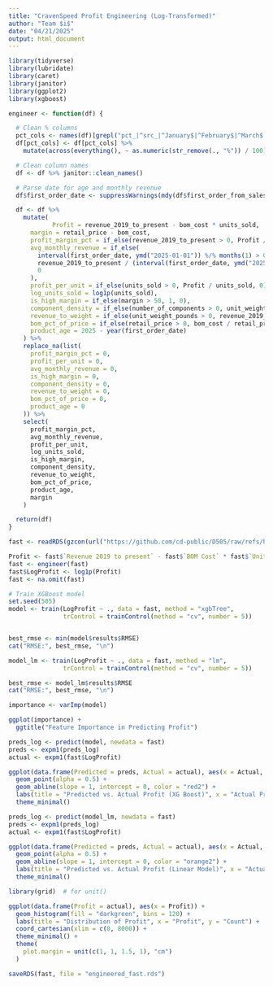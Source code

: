 ---
title: "CravenSpeed Profit Engineering (Log-Transformed)"
author: "Team $i$"
date: "04/21/2025"
output: html_document
---

```{r}
library(tidyverse)
library(lubridate)
library(caret)
library(janitor)
library(ggplot2)
library(xgboost)
```




```{r}
engineer <- function(df) {

  # Clean % columns
  pct_cols <- names(df)[grepl("pct_|^src_|^January$|^February$|^March$|^April$|^May$|^June$|^July$|^August$|^September$|^October$|^November$|^December$", names(df))]
  df[pct_cols] <- df[pct_cols] %>%
    mutate(across(everything(), ~ as.numeric(str_remove(., "%")) / 100))

  # Clean column names
  df <- df %>% janitor::clean_names()

  # Parse date for age and monthly revenue
  df$first_order_date <- suppressWarnings(mdy(df$first_order_from_sales_data))

  df <- df %>%
    mutate(
            Profit = revenue_2019_to_present - bom_cost * units_sold,
      margin = retail_price - bom_cost,
      profit_margin_pct = if_else(revenue_2019_to_present > 0, Profit / revenue_2019_to_present, 0),
      avg_monthly_revenue = if_else(
        interval(first_order_date, ymd("2025-01-01")) %/% months(1) > 0,
        revenue_2019_to_present / (interval(first_order_date, ymd("2025-01-01")) %/% months(1)),
        0
      ),
      profit_per_unit = if_else(units_sold > 0, Profit / units_sold, 0),
      log_units_sold = log1p(units_sold),
      is_high_margin = if_else(margin > 50, 1, 0),
      component_density = if_else(number_of_components > 0, unit_weight_pounds / number_of_components, 0),
      revenue_to_weight = if_else(unit_weight_pounds > 0, revenue_2019_to_present / unit_weight_pounds, 0),
      bom_pct_of_price = if_else(retail_price > 0, bom_cost / retail_price, 0),
      product_age = 2025 - year(first_order_date)
    ) %>%
    replace_na(list(
      profit_margin_pct = 0,
      profit_per_unit = 0,
      avg_monthly_revenue = 0,
      is_high_margin = 0,
      component_density = 0,
      revenue_to_weight = 0,
      bom_pct_of_price = 0,
      product_age = 0
    )) %>%
    select(
      profit_margin_pct,
      avg_monthly_revenue,
      profit_per_unit,
      log_units_sold,
      is_high_margin,
      component_density,
      revenue_to_weight,
      bom_pct_of_price,
      product_age,
      margin
    )

  return(df)
}

fast <- readRDS(gzcon(url("https://github.com/cd-public/D505/raw/refs/heads/master/dat/craven_train.rds")))

Profit <- fast$`Revenue 2019 to present` - fast$`BOM Cost` * fast$`Units Sold`
fast <- engineer(fast)
fast$LogProfit <- log1p(Profit)
fast <- na.omit(fast)

# Train XGBoost model
set.seed(505)
model <- train(LogProfit ~ ., data = fast, method = "xgbTree",
               trControl = trainControl(method = "cv", number = 5))



```

```{r}
best_rmse <- min(model$results$RMSE)
cat("RMSE:", best_rmse, "\n")
```
```{r}
model_lm <- train(LogProfit ~ ., data = fast, method = "lm",
               trControl = trainControl(method = "cv", number = 5))

best_rmse <- model_lm$results$RMSE
cat("RMSE:", best_rmse, "\n")
```


```{r}
importance <- varImp(model)

ggplot(importance) +
  ggtitle("Feature Importance in Predicting Profit")

```


```{r}
preds_log <- predict(model, newdata = fast)
preds <- expm1(preds_log)  
actual <- expm1(fast$LogProfit)

ggplot(data.frame(Predicted = preds, Actual = actual), aes(x = Actual, y = Predicted)) +
  geom_point(alpha = 0.5) +
  geom_abline(slope = 1, intercept = 0, color = "red2") +
  labs(title = "Predicted vs. Actual Profit (XG Boost)", x = "Actual Profit", y = "Predicted Profit") +
  theme_minimal()

```

```{r}
preds_log <- predict(model_lm, newdata = fast)
preds <- expm1(preds_log)  
actual <- expm1(fast$LogProfit)

ggplot(data.frame(Predicted = preds, Actual = actual), aes(x = Actual, y = Predicted)) +
  geom_point(alpha = 0.5) +
  geom_abline(slope = 1, intercept = 0, color = "orange2") +
  labs(title = "Predicted vs. Actual Profit (Linear Model)", x = "Actual Profit", y = "Predicted Profit") +
  theme_minimal()
```


```{r}
library(grid)  # for unit()

ggplot(data.frame(Profit = actual), aes(x = Profit)) +
  geom_histogram(fill = "darkgreen", bins = 120) +
  labs(title = "Distribution of Profit", x = "Profit", y = "Count") +
  coord_cartesian(xlim = c(0, 8000)) +
  theme_minimal() +
  theme(
    plot.margin = unit(c(1, 1, 1.5, 1), "cm") 
  )
```



```{r}
saveRDS(fast, file = "engineered_fast.rds")
```

